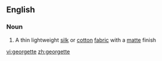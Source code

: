 ==English==

===Noun===
{{en-noun}}

# A thin lightweight [[silk]] or [[cotton]] [[fabric]] with a [[matte]] finish

[[vi:georgette]]
[[zh:georgette]]